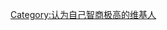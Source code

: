
{{Userbox-2
  | border-c = #000000
  | border-s = 1
  | id1-c    = #FFFFFF
  | id1-s     = 8
  | id1-p     = 8px
  | id2-c    = #FFFFFF
  | id2-s     = 8
  | id2-p     = 8px
  | info-c   = 
  | info-fc  = black
  | id1       =7+(-½+5)×20=97
  | id2       = E = mc²
  | info     = 该用户自认为自己[[天才|是个天才]]
}}
<includeonly>[[Category:认为自己智商极高的维基人]]</includeonly>